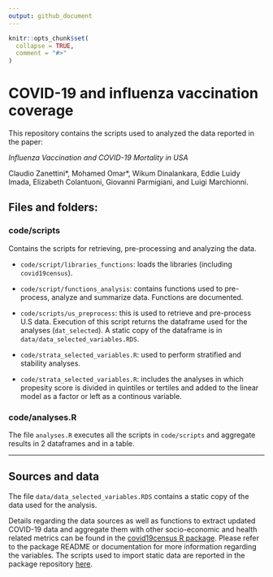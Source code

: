 ```yaml
---
output: github_document
---
```


<!-- README.md is generated from README.Rmd. Please edit that file -->

```r
knitr::opts_chunk$set(
  collapse = TRUE,
  comment = "#>"
)
```

# COVID-19 and influenza vaccination coverage

This repository contains the scripts used to analyzed the data reported in the paper:

*Influenza Vaccination and COVID-19 Mortality in USA* \n

Claudio Zanettini\*, Mohamed Omar\*, Wikum Dinalankara, Eddie Luidy Imada, Elizabeth Colantuoni, Giovanni Parmigiani, and Luigi Marchionni.

## Files and folders:

### code/scripts

Contains the scripts for retrieving, pre-processing and analyzing the data.


* `code/script/libraries_functions`: loads the libraries (including `covid19census`).

* `code/script/functions_analysis`: contains functions used to pre-process, analyze and summarize data. Functions are documented.

* `code/scripts/us_preprocess`: this is used to retrieve and pre-process U.S data. Execution of this script returns the dataframe used for the analyses (`dat_selected`). A static copy of the dataframe is in  `data/data_selected_variables.RDS`.

* `code/strata_selected_variables.R`: used to perform stratified and stability analyses.

* `code/strata_selected_variables.R`: includes the analyses in which propesity score is divided in quintiles or tertiles and added to the linear model as a factor or left as a continous variable.

### code/analyses.R

The file `analyses.R` executes all the scripts in `code/scripts` and aggregate results in 2 dataframes and in a table.

---------------------------------------

## Sources and data

The file `data/data_selected_variables.RDS` contains a static copy of the data used for the analysis.

Details regarding the data sources as well as functions to extract updated COVID-19 data and aggregate them with other socio-economic and health related metrics can be found in the [covid19census R package](https://github.com/c1au6i0/covid19census). Please refer to the package README or documentation for more information regarding the variables. The scripts used to import static data are reported in the package repository [here](https://github.com/c1au6i0/covid19census/data-raw/).




